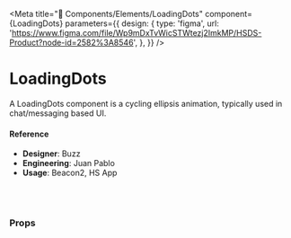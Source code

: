 
<Meta
  title="🧬 Components/Elements/LoadingDots"
  component={LoadingDots}
  parameters={{
    design: {
      type: 'figma',
      url:
        'https://www.figma.com/file/Wp9mDxTvWicSTWtezj2ImkMP/HSDS-Product?node-id=2582%3A8546',
    },
  }}
/>

# LoadingDots

A LoadingDots component is a cycling ellipsis animation, typically used in chat/messaging based UI.

<Canvas>
  <Story name="default">
    <LoadingDots />
  </Story>
</Canvas>

#### Reference

- **Designer**: Buzz
- **Engineering**: Juan Pablo
- **Usage**: Beacon2, HS App

<br />
<br />

### Props

<ArgsTable of={LoadingDots} />
